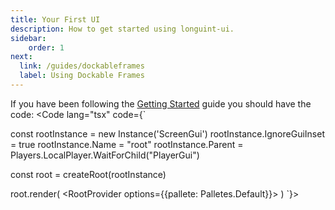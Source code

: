 ```yaml
---
title: Your First UI
description: How to get started using longuint-ui.
sidebar: 
    order: 1
next:
  link: /guides/dockableframes
  label: Using Dockable Frames
---
```



If you have been following the [Getting Started](/gettingstarted) guide you should have the code:
<Code lang="tsx" code={`

const rootInstance = new Instance('ScreenGui')
rootInstance.IgnoreGuiInset = true
rootInstance.Name = "root"
rootInstance.Parent = Players.LocalPlayer.WaitForChild("PlayerGui")

const root = createRoot(rootInstance)

root.render(
    <StrictMode>
        <RootProvider options={{pallete: Palletes.Default}}>
            <App />
        </RootProvider>
    </StrictMode>
)
`}>
</Code>